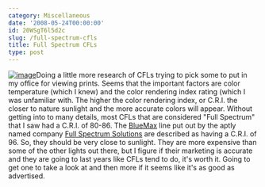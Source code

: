 ```yaml
---
category: Miscellaneous
date: '2008-05-24T00:00:00'
id: 20WSgT6l5d2c
slug: /full-spectrum-cfls
title: Full Spectrum CFLs
type: post
---
```


[![image](http://www.alanwsmith.com/blog/wp-content/uploads/2008/05/cfl-bulb.jpg "CFL Bulb")](http://www.fullspectrumsolutions.com/compact_fluorescent_32_ctg.htm)Doing
a little more research of CFLs trying to pick some to put in my
office for viewing prints. Seems that the important factors are
color temperature (which I knew) and the color rendering index
rating (which I was unfamiliar with. The higher the color rendering
index, or C.R.I. the closer to nature sunlight and the more
accurate colors will appear. Without getting into to many details,
most CFLs that are considered "Full Spectrum" that I saw had a
C.R.I. of 80-86. The
[BlueMax](http://www.fullspectrumsolutions.com/compact_fluorescent_32_ctg.htm)
line put out by the aptly named company
[Full Spectrum Solutions](http://www.fullspectrumsolutions.com/)
are described as having a C.R.I. of 96. So, they should be very
close to sunlight. They are more expensive than some of the other
lights out there, but I figure if their marketing is accurate and
they are going to last years like CFLs tend to do, it's worth it.
Going to get one to take a look at and then more if it seems like
it's as good as advertised.
